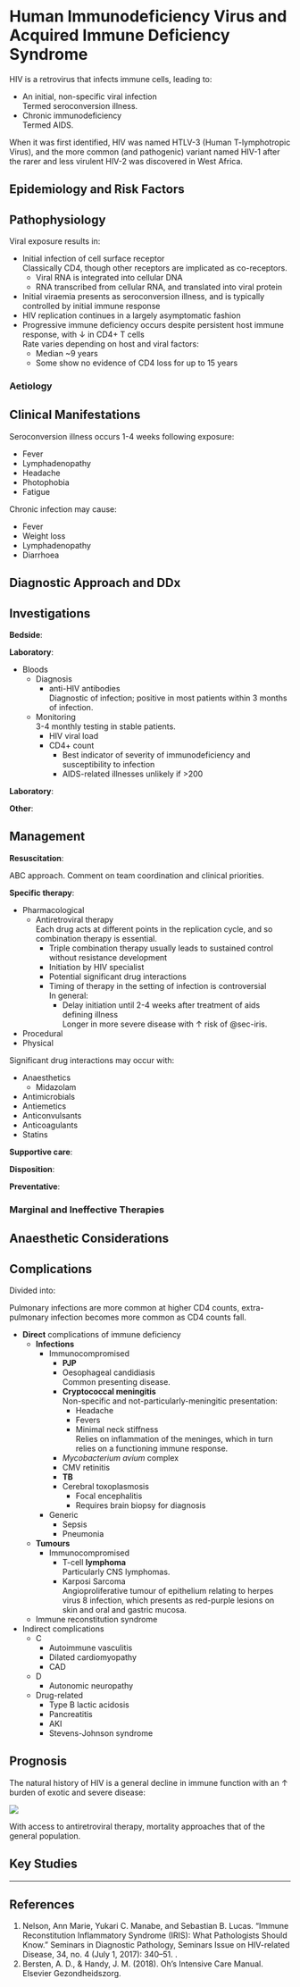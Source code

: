 # Human Immunodeficiency Virus and Acquired Immune Deficiency Syndrome

HIV is a retrovirus that infects immune cells, leading to:

* An initial, non-specific viral infection\
Termed seroconversion illness.
* Chronic immunodeficiency\
Termed AIDS.

:::column-margin
When it was first identified, HIV was named HTLV-3 (Human T-lymphotropic Virus), and the more common (and pathogenic) variant named HIV-1 after the rarer and less virulent HIV-2 was discovered in West Africa.
:::


## Epidemiology and Risk Factors

## Pathophysiology

Viral exposure results in:

* Initial infection of cell surface receptor\
Classically CD4, though other receptors are implicated as co-receptors.
	* Viral RNA is integrated into cellular DNA
	* RNA transcribed from cellular RNA, and translated into viral protein
* Initial viraemia presents as seroconversion illness, and is typically controlled by initial immune response
* HIV replication continues in a largely asymptomatic fashion
* Progressive immune deficiency occurs despite persistent host immune response, with ↓ in CD4+ T cells\
Rate varies depending on host and viral factors:
	* Median ~9 years
	* Some show no evidence of CD4 loss for up to 15 years

### Aetiology

## Clinical Manifestations

Seroconversion illness occurs 1-4 weeks following exposure:

* Fever
* Lymphadenopathy
* Headache
* Photophobia
* Fatigue


Chronic infection may cause:

* Fever
* Weight loss
* Lymphadenopathy
* Diarrhoea


## Diagnostic Approach and DDx

## Investigations

**Bedside**:

**Laboratory**:

* Bloods
	* Diagnosis
		* anti-HIV antibodies\
		Diagnostic of infection; positive in most patients within 3 months of infection.
	* Monitoring\
	3-4 monthly testing in stable patients.
		* HIV viral load
		* CD4+ count
			* Best indicator of severity of immunodeficiency and susceptibility to infection
			* AIDS-related illnesses unlikely if >200

**Laboratory**:

**Other**:

## Management

**Resuscitation**:

ABC approach. Comment on team coordination and clinical priorities.

**Specific therapy**:

* Pharmacological
	* Antiretroviral therapy\
	Each drug acts at different points in the replication cycle, and so combination therapy is essential.
		* Triple combination therapy usually leads to sustained control without resistance development
		* Initiation by HIV specialist
		* Potential significant drug interactions
		* Timing of therapy in the setting of infection is controversial\
		In general:
			* Delay initiation until 2-4 weeks after treatment of aids defining illness\
			Longer in more severe disease with ↑ risk of @sec-iris.
* Procedural
* Physical

:::column-margin
Significant drug interactions may occur with:

* Anaesthetics
	* Midazolam
* Antimicrobials
* Antiemetics
* Anticonvulsants
* Anticoagulants
* Statins
:::

**Supportive care**:

**Disposition**:

**Preventative**:


### Marginal and Ineffective Therapies

## Anaesthetic Considerations

## Complications

Divided into:

:::column-margin
Pulmonary infections are more common at higher CD4 counts, extra-pulmonary infection becomes more common as CD4 counts fall.
:::

* **Direct** complications of immune deficiency
	* **Infections**
		* Immunocompromised\
			* **PJP**
			* Oesophageal candidiasis\
			Common presenting disease.
			* **Cryptococcal meningitis**\
			Non-specific and not-particularly-meningitic presentation:
				* Headache
				* Fevers
				* Minimal neck stiffness\
				Relies on inflammation of the meninges, which in turn relies on a functioning immune response.
			* *Mycobacterium avium* complex
			* CMV retinitis
			* **TB**
			* Cerebral toxoplasmosis
				* Focal encephalitis
				* Requires brain biopsy for diagnosis
		* Generic
			* Sepsis
			* Pneumonia
	* **Tumours**
		* Immunocompromised
			* T-cell **lymphoma**\
			Particularly CNS lymphomas.
			* Karposi Sarcoma\
			Angioproliferative tumour of epithelium relating to herpes virus 8 infection, which presents as red-purple lesions on skin and oral and gastric mucosa.
	* Immune reconstitution syndrome
* Indirect complications
	* C
		* Autoimmune vasculitis
		* Dilated cardiomyopathy
		* CAD
	* D
		* Autonomic neuropathy
	* Drug-related
		* Type B lactic acidosis
		* Pancreatitis
		* AKI
		* Stevens-Johnson syndrome

## Prognosis

The natural history of HIV is a general decline in immune function with an ↑ burden of exotic and severe disease:

![](/resources/hiv_natural_hx.png)

With access to antiretroviral therapy, mortality approaches that of the general population. 

## Key Studies


---

## References

1. Nelson, Ann Marie, Yukari C. Manabe, and Sebastian B. Lucas. “Immune Reconstitution Inflammatory Syndrome (IRIS): What Pathologists Should Know.” Seminars in Diagnostic Pathology, Seminars Issue on HIV-related Disease, 34, no. 4 (July 1, 2017): 340–51. [](https://doi.org/10.1053/j.semdp.2017.04.010).
2. Bersten, A. D., & Handy, J. M. (2018). Oh’s Intensive Care Manual. Elsevier Gezondheidszorg.